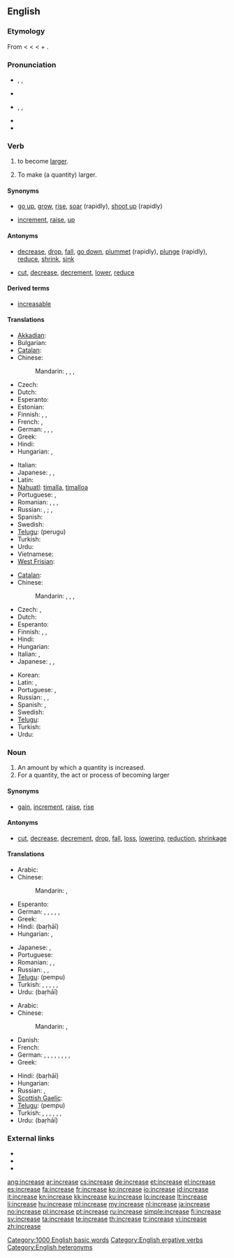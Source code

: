 ==English==

===Etymology===
From {{etyl|enm}} < {{etyl|fro}} < {{etyl|la}} {{term|lang=la|increscere||to increase}} < {{term|lang=la|in||in, on}} + {{term|lang=la|crescere||to grow}}.

===Pronunciation===
* {{sense|verb}} {{enPR|ĭnkrēs’}}, {{IPA|/ɪnˈkriːs/}}, {{SAMPA|/In"kri:s/}}
* {{audio|en-us-increase-verb.ogg|Audio (US)}}
* {{sense|noun}} {{enPR|ĭn'krēs}}, {{IPA|/ˈɪnkriːs/}}, {{SAMPA|/"Inkri:s/}}
* {{audio|en-us-increase-noun.ogg|Audio (US)}}
* {{rhymes|iːs}}

===Verb===
{{en-verb|increas|ing}}

# {{intransitive|of a quantity}} to become [[large]]r.
# {{transitive}} To make (a quantity) larger.

====Synonyms====
* {{sense|become larger}} [[go up]], [[grow]], [[rise]], [[soar]] (rapidly), [[shoot up]] (rapidly)
* {{sense|make larger}} [[increment]], [[raise]], {{qualifier|informal}} [[up]]

====Antonyms====
* {{sense|become larger}} [[decrease]], [[drop]], [[fall]], [[go down]], [[plummet]] (rapidly), [[plunge]] (rapidly), [[reduce]], [[shrink]], [[sink]]
* {{sense|make larger}} [[cut]], [[decrease]], [[decrement]], [[lower]], [[reduce]]

====Derived terms====
* [[increasable]]

====Translations====
{{trans-top|become larger}}
* [[Akkadian]]: {{tø|akk|𒈨𒌍|tr=miādu, ḪI.A|sc=Xsux}}
* Bulgarian: {{t|bg|нараствам|tr=narástvam|sc=Cyrl}}
* [[Catalan]]: {{t|ca|augmentar}}
* Chinese:
*: Mandarin: {{t|zh|增加|tr=zēngjiā|sc=Hani}}, {{t|zh|增長|sc=Hani}}, {{t|zh|增长|tr=zēngzhǎng|sc=Hani}}, {{t|zh|增大|tr=zēngdà|sc=Hani}}
* Czech: {{t-|cs|stoupat}}
* Dutch: {{t+|nl|toenemen}}
* Esperanto: {{t|eo|pliiĝi}}
* Estonian: {{t-|et|kasvama}}
* Finnish: {{t+|fi|kasvaa}}, {{t+|fi|lisääntyä}}, {{t-|fi|suurentua}}
* French: {{t+|fr|augmenter}}, {{t+|fr|croître}}
* German: {{t+|de|wachsen|alt=(an)-wachsen}}, {{t-|de|sich vergrößern}}, {{t+|de|steigern}}, {{t+|de|erhöhen}}
* Greek: {{t|el|αβγατίζω|tr=avγatízo|sc=Grek}}
* Hindi: {{t-|hi|बढना|tr=baṛhnā|xs=Hindi}}
* Hungarian: {{t|hu|nő}}, {{t|hu|növekszik}}
{{trans-mid}}
* Italian: {{t+|it|aumentare}}
* Japanese: {{t-|ja|増える|tr=ふえる, fueru}}, {{t-|ja|増加する|tr=ぞうかする, zōka-suru}}, {{t-|ja|増大する|tr=ぞうだいする, zōdai-suru}}
* Latin: {{t-|la|augeo|alt=augeō}}
* [[Nahuatl]]: [[timalla]], [[timalloa]]
* Portuguese: {{t+|pt|aumentar}}, {{t+|pt|acrescentar}}
* Romanian: {{t|ro|crește}}, {{t|ro|mări}}, {{t|ro|spori}}, {{t|ro|urca}}
* Russian: {{t|ru|возрастать|tr=vozrastát'|sc=Cyrl}} {{impf}}, {{t|ru|возрасти|tr=vozrastí|sc=Cyrl}} {{pf.}}; {{t|ru|увеличиваться|tr=uvelíčivat’sja}}, {{t|ru|увеличиться|tr=uvelíčit’sja}}
* Spanish: {{t+|es|aumentar}}
* Swedish: {{t|sv|öka}}
* [[Telugu]]: {{t+|te|పెరుగు}} (perugu)
* Turkish: {{t|tr|artmak}}
* Urdu: {{t-|ur|بڑھنا|tr=baṛhnā|xs=Urdu}}
* Vietnamese: {{t+|vi|tăng|xs=Vietnamese}}
* [[West Frisian]]: {{t-|fy|waakse|xs=West Frisian}}
{{trans-bottom}}

{{trans-top|make larger}}
* [[Catalan]]: {{t|ca|augmentar}}
* Chinese:
*: Mandarin: {{t|zh|增加|tr=zēngjiā|sc=Hani}}, {{t|zh|增長|sc=Hani}}, {{t|zh|增长|tr=zēngzhǎng|sc=Hani}}, {{t|zh|增大|tr=zēngdà|sc=Hani}}
* Czech: {{t-|cs|zvýšit}}, {{t-|cs|zvětšit}}
* Dutch: {{t-|nl|opvoeren}}
* Esperanto: {{t|eo|pliigi}}
* Finnish: {{t+|fi|kasvattaa}}, {{t+|fi|lisätä}}, {{t-|fi|suurentaa}}
* Hindi: {{t-|hi|बढाना|tr=baṛhānā|xs=Hindi}}
* Hungarian: {{t|hu|növel}}
* Italian: {{t+|it|aumentare}},  {{t+|it|incrementare}}
* Japanese: {{t-|ja|増やす|tr=ふやす, fuyasu}}, {{t-|ja|増加する|tr=ぞうかする, zōka-suru}}, {{t-|ja|増大する|tr=ぞうだいする, zōdai-suru}}
{{trans-mid}}
* Korean: {{t-|ko|증가시키다|tr=jeunggasikida|sc=Hang}}
* Latin: {{t+|la|adicio|alt=adiciō}},  {{t-|la|accumulo|alt=accumulō}}
* Portuguese: {{t+|pt|aumentar}}, {{t+|pt|progredir}}
* Russian: {{t+|ru|увеличивать|tr=uvelíčivat’}}, {{t+|ru|увеличить|tr=uvelíčit’}}, {{t+|ru|наращивать|tr=naráščivat’}} {{t|ru|нарастить|tr=narastít’}}
* Spanish: {{t+|es|aumentar}}, {{t+|es|subir}}
* Swedish: {{t|sv|öka}}
* [[Telugu]]: {{t|te|పెంచు|tr=penchu}}
* Turkish: {{t|tr|arttırmak}}
* Urdu: {{t-|ur|بڑھانا|tr=baṛhānā|xs=Urdu}}
{{trans-bottom}}

===Noun===
{{en-noun}}

# An amount by which a quantity is increased.
# For a quantity, the act or process of becoming larger

====Synonyms====
* {{sense|amount by which a quantity is increased}} [[gain]], [[increment]], {{qualifier|US, said of pay}} [[raise]], [[rise]]

====Antonyms====
* {{sense|amount by which a quantity is increased}} [[cut]], [[decrease]], [[decrement]], [[drop]], [[fall]], [[loss]], [[lowering]], [[reduction]], [[shrinkage]]

====Translations====
{{trans-top|increased amount}}
* Arabic: {{t|ar|نزيد|tr=nazīda|alt=نَزِيدَ|sc=Arab}}
* Chinese:
*: Mandarin: {{t|zh|增加|tr=zēngjiā|sc=Hani}}, {{t|zh|增大|tr=zēngdà|sc=Hani}}
* Esperanto: {{t|eo|plimultiĝo}}
* German: {{t|de|Erhöhung|f}}, {{t|de|Steigerung|f}}, {{t|de|Vergrößerung|f}}, {{t|de|Zunahme|f}}, {{t|de|Anstieg|m}}, {{t|de|Wachstum|n}}
* Greek: {{t+|el|αύξηση|f|tr=áfxisi}}
* Hindi: {{t-|hi|बढाई|f|xs=Hindi}} (baṛhāī)
* Hungarian: {{t|hu|növekmény}}, {{t|hu|növekedés}}
{{trans-mid}}
* Japanese: {{t+|ja|増加|tr=ぞうか, zōka}}, {{t-|ja|増大|tr=ぞうだい, zōdai}}
* Portuguese: {{t+|pt|acréscimo|m}}
* Romanian: {{t|ro|creștere|f}}, {{t|ro|sporire|f}}, {{t|ro|mărire|f}}
* Russian: {{t-|ru|увеличение|n|tr=uveličénije}}, {{t+|ru|рост|m|tr=rost}}, {{t-|ru|прирост|m|tr=priróst}}
* [[Telugu]]: {{t|te|పెంపు}} (pempu)
* Turkish: {{t|tr|artma}}, {{t|tr|büyümek}}, {{t|tr|çoğalmak}}, {{t|tr|gelişmek}}, {{t|tr|kar etmek|tr=kyar etmek|alt=kâr etmek}}, {{t|tr|yükselmek}}
* Urdu: {{t-|ur|بڑھاْی|f|xs=Urdu}} (baṛhāī)
{{trans-bottom}}

{{trans-top|act of becoming larger}}
* Arabic: {{t-|ar|ارتفاع|m|alt=اِرْتِفاع|tr=irtifaa3}}
* Chinese:
*: Mandarin: {{t|zh|增加|tr=zēngjiā|sc=Hani}}, {{t|zh|增大|tr=zēngdà|sc=Hani}}
* Danish: {{t|da|stigning|c}}
* French: {{t+|fr|augmentation|f}}
* German: {{t+|de|Ansteigen|n}}, {{t+|de|Anstieg|m}}, {{t+|de|Anwachsen|n}}, {{t+|de|Erhöhung|f}}, {{t+|de|Steigen|n}}, {{t+|de|Steigern|n}}, {{t+|de|Vergrößern|n}}, {{t+|de|Wachsen|n}}, {{t+|de|Zunahme|f}}
* Greek: {{t+|el|αύξηση|f|tr=áfxisi}}
{{trans-mid}}
* Hindi: {{t-|hi|बढाई|f|xs=Hindi}} (baṛhāī)
* Hungarian: {{t|hu|növekedés}}
* Russian: {{t-|ru|увеличение|n|tr=uveličénije}}, {{t+|ru|рост|m|tr=rost}}
* [[Scottish Gaelic]]: {{t-|gd|piseach|m|xs=Scottish Gaelic}}
* [[Telugu]]: {{t|te|పెంపు}} (pempu)
* Turkish: {{t|tr|artış}}, {{t|tr|artma}}, {{t|tr|büyüme}}, {{t|tr|çoğalma}}, {{t|tr|gelişme}}, {{t|tr|kar|tr=kyar|alt=kâr}}, {{t|tr|yükselme}}
* Urdu: {{t-|ur|بڑھاْی|f|xs=Urdu}} (baṛhāī)
{{trans-bottom}}

===External links===
* {{R:Webster 1913}}
* {{R:Century 1911}}
* {{R:OneLook}}

[[Category:1000 English basic words]]
[[Category:English ergative verbs]]
[[Category:English heteronyms]]

[[ang:increase]]
[[ar:increase]]
[[cs:increase]]
[[de:increase]]
[[et:increase]]
[[el:increase]]
[[es:increase]]
[[fa:increase]]
[[fr:increase]]
[[ko:increase]]
[[io:increase]]
[[id:increase]]
[[it:increase]]
[[kn:increase]]
[[kk:increase]]
[[ku:increase]]
[[lo:increase]]
[[lt:increase]]
[[li:increase]]
[[hu:increase]]
[[ml:increase]]
[[my:increase]]
[[nl:increase]]
[[ja:increase]]
[[no:increase]]
[[pl:increase]]
[[pt:increase]]
[[ru:increase]]
[[simple:increase]]
[[fi:increase]]
[[sv:increase]]
[[ta:increase]]
[[te:increase]]
[[th:increase]]
[[tr:increase]]
[[vi:increase]]
[[zh:increase]]